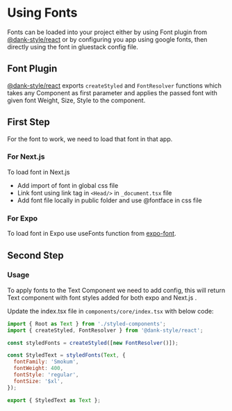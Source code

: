 
<Meta title="Overview/Fonts" />

# Using Fonts

Fonts can be loaded into your project either by using Font plugin from [@dank-style/react]("https://dank.style/") or by configuring you app using google fonts, then directly using the font in gluestack config file.

## Font Plugin

[@dank-style/react]("https://dank.style/") exports `createStyled` and `FontResolver` functions which takes any Component as first parameter and applies the passed font with given font Weight, Size, Style to the component.

## First Step

For the font to work, we need to load that font in that app.

### For Next.js

To load font in Next.js

- Add import of font in global css file
- Link font using link tag in `<Head/>` in `_document.tsx` file
- Add font file locally in public folder and use @fontface in css file

### For Expo

To load font in Expo use useFonts function from [expo-font]("https://docs.expo.dev/guides/using-custom-fonts/#using-a-custom-font").

## Second Step

### Usage

To apply fonts to the Text Component we need to add config, this will return Text component with font styles added for both expo and Next.js .

Update the index.tsx file in `components/core/index.tsx` with below code:

```jsx
import { Root as Text } from './styled-components';
import { createStyled, FontResolver } from '@dank-style/react';

const styledFonts = createStyled([new FontResolver()]);

const StyledText = styledFonts(Text, {
  fontFamily: 'Smokum',
  fontWeight: 400,
  fontStyle: 'regular',
  fontSize: '$xl',
});

export { StyledText as Text };
```
